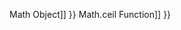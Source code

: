 {{Page_Title}}
{{Flags}}
{{Summary_Section|Returns the greatest integer less than or equal to its numeric argument.

}}
{{JS_Syntax|Formats={{JS_Syntax_Format
|Format= '''Math'''.'''floor(''' number ''')''' }}
}}
{{Remarks_Section
|Remarks=The required number argument is a numeric expression.

The return value is an integer value equal to the greatest integer less than or equal to its numeric argument.

'''Applies To''' : [[javascript/Math{{!}}Math Object]]
}}
{{See_Also_Section
|Manual_links=* [[javascript/Math/ceil{{!}}Math.ceil Function]]
}}
{{Topics | JS Basic}}

{{External_Attribution
|Is_CC-BY-SA=No
|Sources=MSDN
|MDN_link=
|MSDN_link=http://msdn.microsoft.com/en-us/library/ie/yek4tbz0%28v=vs.94%29.aspx Windows Internet Explorer JavaScript reference
|HTML5Rocks_link=
}}
